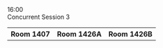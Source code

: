 
<div className="ProgramLineItem">
    <div className="cpTime">
        16:00
    </div>
    <div className="cpItems">
        <div className="cpSingleEntry titleEntry">
            <div className="cpBigTitleText">
            Concurrent Session 3
            </div>
        </div>
    </div>
</div>
<div className="ProgramLineItem">
    <table className='cpTable'>
        <tr>
            <th>
                Room 1407
            </th>
            <th>
                Room 1426A
            </th>
            <th>
                Room 1426B
            </th>
        </tr>
        <DisplaySessionsWithIDs csKey={3} sessionIDList={[1, 2]} />
    </table>
</div>